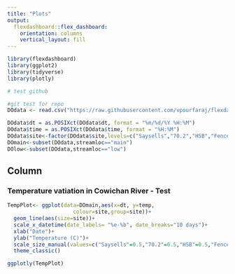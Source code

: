 ```yaml
---
title: "Plots"
output: 
  flexdashboard::flex_dashboard:
    orientation: columns
    vertical_layout: fill
---
```


```r
library(flexdashboard)
library(ggplot2)
library(tidyverse)
library(plotly)

# test github
```

```r
#git test for repo
DOdata <- read.csv("https://raw.githubusercontent.com/vpourfaraj/flexdashTrial/main/Cowichan%20DO%202023%20for%20R.csv?token=GHSAT0AAAAAACL6E3QWQDR4NQJUZBN5TTCWZMPF5ZQ")

DOdata$dt = as.POSIXct(DOdata$dt, format = "%m/%d/%Y %H:%M")
DOdata$time = as.POSIXct(DOdata$time, format = "%H:%M")
DOdata$site<-factor(DOdata$site,levels=c("Saysells","70.2","HSB","Fence"))
DOmain<-subset(DOdata,streamloc=="main")
DOlow<-subset(DOdata,streamloc=="low") 
```

Column {data-width=750}
-----------------------------------------------------------------------

### Temperature vatiation in Cowichan River - Test


```r
TempPlot<- ggplot(data=DOmain,aes(x=dt, y=temp,
                     colour=site,group=site))+
  geom_line(aes(size=site))+
  scale_x_datetime(date_labels= "%e-%b", date_breaks="10 days")+
  xlab("Date")+
  ylab("Temperature (C)")+
  scale_size_manual(values=c("Saysells"=0.5,"70.2"=0.5,"HSB"=0.5,"Fence"=0.5))+
  theme_classic()

ggplotly(TempPlot)

```

